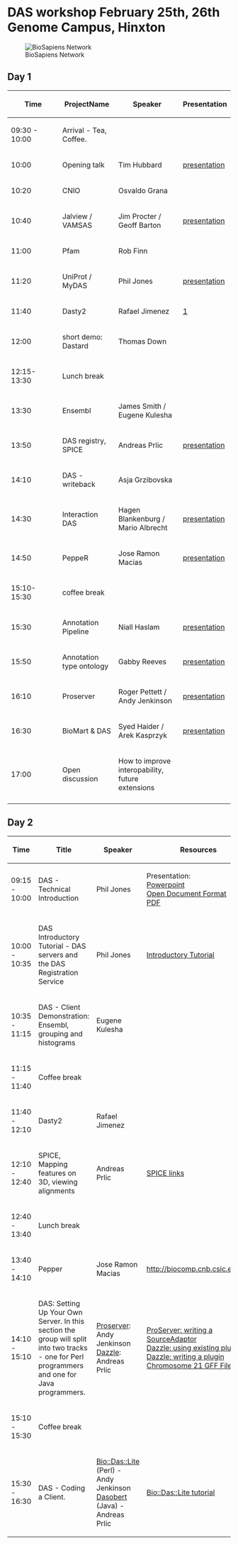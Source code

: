 =DAS workshop February 25th, 26th Genome Campus, Hinxton=
[[Image:Biosapiens_final.gif|frame|BioSapiens Network]]
==Day 1==


{| class="wikitable" border="1"
|- style="background:silver"
! width="100px"|Time
! ProjectName
! Speaker
! Presentation
|-
| 09:30 - 10:00
| Arrival - Tea, Coffee.
| 
|
|- 
|10:00
|Opening talk 
|Tim Hubbard
|[http://www.sanger.ac.uk/Users/ap3/dasworkshop200802/hubbard.pdf presentation]
|-
|10:20
|CNIO
|Osvaldo Grana
|
|-
|10:40
|Jalview / VAMSAS
|Jim Procter / Geoff Barton
|[http://www.sanger.ac.uk/Users/ap3/dasworkshop200802/Jalview_DasDev2008.pdf presentation]
|-
|11:00
|Pfam
|Rob Finn
|
|-
|11:20
|UniProt / MyDAS
|Phil Jones
|[http://www.sanger.ac.uk/Users/ap3/dasworkshop200802/jones.pdf presentation]
|-
|11:40
|Dasty2
|Rafael Jimenez
|[http://www.sanger.ac.uk/Users/ap3/dasworkshop200802/jimenez.pdf]
|-
|12:00
|short demo: Dastard
|Thomas Down
|
|-
|12:15-13:30
|Lunch break
|
|
|-
|13:30
|Ensembl
|James Smith / Eugene Kulesha
|
|-
|13:50
|DAS registry, SPICE
|Andreas Prlic
|[http://www.sanger.ac.uk/Users/ap3/dasworkshop200802/prlic.pdf presentation]
|-
|14:10
|DAS - writeback
|Asja Grzibovska
|
|-
|14:30
|Interaction DAS
|Hagen Blankenburg / Mario Albrecht
|[http://www.sanger.ac.uk/Users/ap3/dasworkshop200802/blankenburg.pdf presentation]
|-
|14:50
|PeppeR
|Jose Ramon Macias
|[http://www.sanger.ac.uk/Users/ap3/dasworkshop200802/marcias.pdf presentation]
|-
|15:10-15:30
|coffee break
|
|
|-
|15:30
|Annotation Pipeline
|Niall Haslam
|[http://www.sanger.ac.uk/Users/ap3/dasworkshop200802/DASworkshopNialHaslam.pdf  presentation]
|-
|15:50
|Annotation type ontology
|Gabby Reeves
|[http://www.sanger.ac.uk/Users/ap3/dasworkshop200802/reeves.pdf presentation]
|-
|16:10
|Proserver
|Roger Pettett / Andy Jenkinson
|[http://www.sanger.ac.uk/Users/ap3/dasworkshop200802/jenkinson.pdf presentation]
|-
|16:30
|BioMart & DAS
|Syed Haider / Arek Kasprzyk
|[http://www.sanger.ac.uk/Users/ap3/dasworkshop200802/biomart.pdf presentation]
|-
|17:00
|Open discussion
|How to improve interopability, future extensions
|
|-
|}

==Day 2==


{| class="wikitable" border="1"
|- style="background:silver"
! width="100px"|Time
! Title
! Speaker
! Resources
|-
| 09:15 - 10:00
| DAS - Technical Introduction 
| Phil Jones 
| Presentation:<br/>[http://www.ebi.ac.uk/~pjones/DAS2008/DAS-technical-introduction.ppt Powerpoint]<br/>[http://www.ebi.ac.uk/~pjones/DAS2008/DAS-technical-introduction.odp Open Document Format]<br/>[http://www.ebi.ac.uk/~pjones/DAS2008/DAS-technical-introduction.pdf PDF] 
|-
| 10:00 - 10:35
| DAS Introductory Tutorial - DAS servers and the DAS Registration Service
| Phil Jones 
| [[DASworkshop200802:intro_tutorial| Introductory Tutorial]]
|-  
| 10:35 - 11:15
| DAS - Client Demonstration: Ensembl, grouping and histograms
| Eugene Kulesha
|
|- style="background:#ffdead;"
| 11:15 - 11:40 
| colspan="3" | Coffee break 
|-
| 11:40 - 12:10 
| Dasty2
| Rafael Jimenez
|
|-
| 12:10 - 12:40
| SPICE, Mapping features on 3D, viewing alignments
| Andreas Prlic
| [[DASworkshop200802:spice| SPICE links]]
|- style="background:#ffdead;"
| 12:40 - 13:40 
| colspan="3" | Lunch break
|-
| 13:40 - 14:10
| Pepper
| Jose Ramon Macias
| [http://biocomp.cnb.csic.es/das http://biocomp.cnb.csic.es/das] 
|-
| 14:10 - 15:10
| DAS: Setting Up Your Own Server.  In this section the group will split into two tracks - one for Perl programmers and one for Java programmers.  
| [http://www.sanger.ac.uk/Software/analysis/proserver Proserver]: Andy Jenkinson<br/>
[http://www.biojava.org/wiki/Dazzle Dazzle]: Andreas Prlic
| [http://www.ebi.ac.uk/~aj/das_workshop_2008/proserver_tutorial.html ProServer: writing a SourceAdaptor]<br/>
[http://www.biojava.org/wiki/Dazzle:plugins Dazzle: using existing plugins]<br/>
[http://www.biojava.org/wiki/Dazzle:writeplugin Dazzle: writing a plugin]<br/>
[http://www.ebi.ac.uk/~pjones/DAS2008/chr21.gff Chromosome 21 GFF File]
|- style="background:#ffdead;"
| 15:10 - 15:30
| colspan="3"|Coffee break 
|-
| 15:30 - 16:30 
| DAS - Coding a Client. 
| [http://search.cpan.org/~rpettett/Bio-Das-Lite/ Bio::Das::Lite] (Perl) - Andy Jenkinson<br/>
[http://www.spice-3d.org/dasobert/ Dasobert] (Java) - Andreas Prlic
| [http://www.ebi.ac.uk/~aj/das_workshop_2008/daslite_tutorial.html Bio::Das::Lite tutorial]
|}